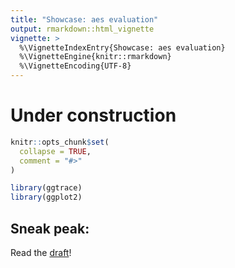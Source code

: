 ```yaml
---
title: "Showcase: aes evaluation"
output: rmarkdown::html_vignette
vignette: >
  %\VignetteIndexEntry{Showcase: aes evaluation}
  %\VignetteEngine{knitr::rmarkdown}
  %\VignetteEncoding{UTF-8}
---
```


# Under construction

```r
knitr::opts_chunk$set(
  collapse = TRUE,
  comment = "#>"
)
```

```r
library(ggtrace)
library(ggplot2)
```

## Sneak peak:

Read the [draft](https://goofy-lovelace-d330f8.netlify.app/)!
